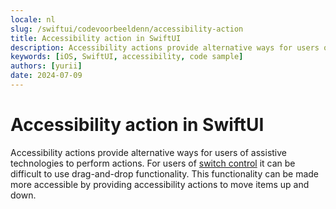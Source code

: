 ```yaml
---
locale: nl
slug: /swiftui/codevoorbeeldenn/accessibility-action
title: Accessibility action in SwiftUI
description: Accessibility actions provide alternative ways for users of assistive technologies to perform actions.
keywords: [iOS, SwiftUI, accessibility, code sample]
authors: [yurii]
date: 2024-07-09
---
```


# Accessibility action in SwiftUI

Accessibility actions provide alternative ways for users of assistive technologies to perform actions. For users of [switch control](https://appt.org/nl/docs/swiftui/features/switch-control) it can be difficult to use drag-and-drop functionality. This functionality can be made more accessible by providing accessibility actions to move items up and down.

<CodeSample id="accessibility-action" platform="swiftui" locale="nl"/>
